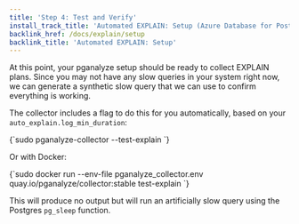 ```yaml
---
title: 'Step 4: Test and Verify'
install_track_title: 'Automated EXPLAIN: Setup (Azure Database for PostgreSQL)'
backlink_href: /docs/explain/setup
backlink_title: 'Automated EXPLAIN: Setup'
---
```



At this point, your pganalyze setup should be ready to collect EXPLAIN plans. Since
you may not have any slow queries in your system right now, we can generate a
synthetic slow query that we can use to confirm everything is working.

The collector includes a flag to do this for you automatically, based on your
`auto_explain.log_min_duration`:

<CodeBlock language="bash">
{`sudo pganalyze-collector --test-explain
`}
</CodeBlock>

Or with Docker:

<CodeBlock language="bash">
{`sudo docker run --env-file pganalyze_collector.env quay.io/pganalyze/collector:stable test-explain
`}
</CodeBlock>

This will produce no output but will run an artificially slow query using the
Postgres `pg_sleep` function.

<PublicOnly>
  <VerifyExplainPublic />
</PublicOnly>
